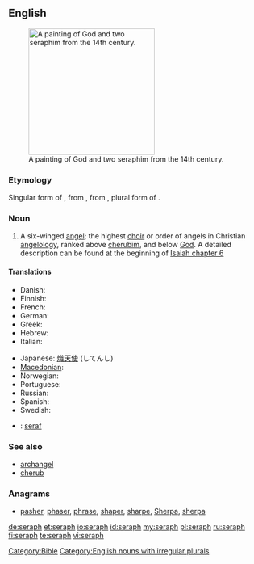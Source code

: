 {{wikipedia|seraph}}
==English==
[[File:Seraphim - Petites Heures de Jean de Berry.jpg|thumb|250px|upright|A painting of God and two seraphim from the 14th century.]]

===Etymology===
Singular form of {{term|seraphim|lang=en}}, from {{etyl|la}} {{term|seraphim|lang=la}}, from {{etyl|he}} {{term|שרפים|tr=serafim|sc=Hebr|lang=he}}, plural form of {{term|שרף|tr=saraf||seraph|sc=Hebr|lang=he}}.

===Noun===
{{en-noun|pl=seraphs|pl2=seraphim}}

# {{biblical}} A six-winged [[angel]]; the highest [[choir]] or order of angels in Christian [[angelology]], ranked above [[cherubim]], and below [[God]]. A detailed description can be found at the beginning of [http://en.wikisource.org/wiki/Bible_%28World_English%29/Isaiah#Chapter_6 Isaiah chapter 6]

====Translations====
{{trans-top|highest order of angels}}
* Danish: {{t|da|seraf}}
* Finnish: {{t+|fi|serafi}}
* French: {{t+|fr|séraphin|m}}
* German: {{t+|de|Seraph|m}}
* Greek: {{t|el|σεραφείμ}}
* Hebrew: {{t-|he|שרף|m|alt=שָׂרָף}}
* Italian: {{t-|it|serafino|m}}
{{trans-mid}}
* Japanese: [[熾天使]] (してんし)
* [[Macedonian]]: {{t|mk|серафим|m|tr=sérafim}}
* Norwegian: {{t+|no|seraf}}
* Portuguese: {{t|pt|serafim|m}}
* Russian: {{t|ru|серафим|m|tr=s'erafím}}
* Spanish: {{t+|es|serafín}}
* Swedish: {{t|sv|seraf}}
{{trans-bottom}}

{{checktrans-top}}
* {{ttbc|is}}: [[seraf]] {{m}}
{{trans-bottom}}

===See also===
* [[archangel]]
* [[cherub]]

===Anagrams===
* [[pasher#English|pasher]], [[phaser#English|phaser]], [[phrase#English|phrase]], [[shaper#English|shaper]], [[sharpe#English|sharpe]], [[Sherpa#English|Sherpa]], [[sherpa#English|sherpa]]

[[Category:Bible]]
[[Category:English nouns with irregular plurals]]

[[de:seraph]]
[[et:seraph]]
[[io:seraph]]
[[id:seraph]]
[[my:seraph]]
[[pl:seraph]]
[[ru:seraph]]
[[fi:seraph]]
[[te:seraph]]
[[vi:seraph]]